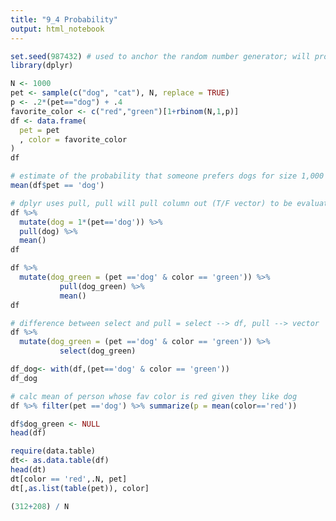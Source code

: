 ```yaml
---
title: "9_4 Probability"
output: html_notebook
---
```



```r
set.seed(987432) # used to anchor the random number generator; will produce same random number so code is reproducible
library(dplyr)

N <- 1000
pet <- sample(c("dog", "cat"), N, replace = TRUE)
p <- .2*(pet=="dog") + .4
favorite_color <- c("red","green")[1+rbinom(N,1,p)]
df <- data.frame(
  pet = pet
  , color = favorite_color
)
df
```

```r
# estimate of the probability that someone prefers dogs for size 1,000
mean(df$pet == 'dog')

# dplyr uses pull, pull will pull column out (T/F vector) to be evaluated
df %>% 
  mutate(dog = 1*(pet=='dog')) %>% 
  pull(dog) %>% 
  mean()
df

df %>%
  mutate(dog_green = (pet =='dog' & color == 'green')) %>% 
           pull(dog_green) %>% 
           mean()
df

# difference between select and pull = select --> df, pull --> vector
df %>%
  mutate(dog_green = (pet =='dog' & color == 'green')) %>% 
           select(dog_green) 

df_dog<- with(df,(pet=='dog' & color == 'green'))
df_dog

# calc mean of person whose fav color is red given they like dog
df %>% filter(pet =='dog') %>% summarize(p = mean(color=='red'))

df$dog_green <- NULL
head(df)

require(data.table)
dt<- as.data.table(df)
head(dt)
dt[color == 'red',.N, pet]
dt[,as.list(table(pet)), color]

(312+208) / N
```



